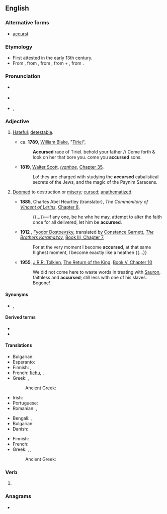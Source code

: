 ==English==
{{was wotd|2008|August|31}}

===Alternative forms===
* {{qualifier|obsolete}} [[accurst]] {{defdate|13<sup>th</sup> C.}}

===Etymology===
* First attested in the early 13th century.
* From {{inh|en|enm|acursed}}, from {{m|enm|acursen|t=to curse}}, from {{der|en|ang|ācursian}}, from {{m|ang|ā}} + {{m|ang|cursen}}, from {{m|ang|curs|t=curse}}.

===Pronunciation===
* {{a|UK}} {{IPA|/əˈkɜː.sɪd/|lang=en}}
* {{a|US}} {{IPA|/əˈkɝ.sɪd/|lang=en}}
* {{audio|en-us-accursed.ogg|Audio (US)|lang=en}}, {{audio|en-us-accursed-2.ogg|Audio (US)|lang=en}}

===Adjective===
{{en-adj}}

# {{lb|en|prenominal}} [[hateful|Hateful]]; [[detestable]].
#* ca. '''1789''', [[w:William Blake|William Blake]], "[[s:Tiriel|Tiriel]]",
#*: '''Accursed''' race of Tiriel. behold your father // Come forth & look on her that bore you. come you '''accursed''' sons.
#* '''1819''', [[w:Walter Scott|Walter Scott]], ''[[w:Ivanhoe|Ivanhoe]]'', [[s:Ivanhoe/Chapter 35|Chapter 35]],
#*: Lo! they are charged with studying the '''accursed''' cabalistical secrets of the Jews, and the magic of the Paynim Saracens.
# {{lb|en|archaic|theology}} [[doomed|Doomed]] to destruction or [[misery]]; [[cursed]]; [[anathematize]]d.
#* '''1885''', Charles Abel Heurtley (translator), ''The Commonitory of [[w:Vincent of Lérins|Vincent of Lérins]]'', [[s:Nicene and Post-Nicene Fathers: Series II/Volume XI/The Commonitory of Vincent of Lerins/Chapter 8|Chapter 8]],
#*: {{...}}—if any one, be he who he may, attempt to alter the faith once for all delivered, let him be '''accursed'''.
#* '''1912'''<!--translation published-->, [[w:Fyodor Dostoevsky|Fyodor Dostoevsky]], translated by [[w:Constance Garnett|Constance Garnett]], ''[[w:The Brothers Karamazov|The Brothers Karamazov]]'', [[s:The Brothers Karamazov/Book III/Chapter 7|Book III, Chapter 7]],
#*: For at the very moment I become '''accursed''', at that same highest moment, I become exactly like a heathen {{...}}
#* '''1955''', [[w:J.R.R. Tolkien|J.R.R. Tolkien]], [[w:The Return of the King|The Return of the King]], [[s:The Return of the King/Book V, Chapter 10|Book V, Chapter 10]]
#*: We did not come here to waste words in treating with [[w:Sauron|Sauron]], faithless and '''accursed'''; still less with one of his slaves. Begone!

====Synonyms====
* {{sense|hateful, detestable}} {{l|en|execrable}}, {{l|en|damnable}}

====Derived terms====
* {{l|en|accursedly}}
* {{l|en|accursedness}}

====Translations====
{{trans-top|hateful}}
* Bulgarian: {{t+|bg|проклет}}
* Esperanto: {{t|eo|malbenita}}
* Finnish: {{t+|fi|kirottu}}, {{t|fi|mokoma}}
* French: {{qualifier|also as attributes}} [[fichu]], {{t+|fr|satanée}}, {{t+|fr|détestable}}
* Greek: {{t+|el|επάρατος|m}}, {{t+|el|καταραμένος|m}}
*: Ancient Greek: {{t|grc|κατάρατος}}
{{trans-mid}}
* Irish: {{t|ga|mallachtach}}
* Portuguese: {{t+|pt|maldito}}
* Romanian: {{t+|ro|blestemat}}, {{t+|ro|afurisit}}
{{trans-bottom}}

{{trans-top|archaic, theology: cursed}}
* Bengali: {{t|bn|অভিশপ্ত}}, {{t|bn|শাপগ্রস্ত}}
* Bulgarian: {{t+|bg|прокълнат}}
* Danish: {{t|da|fordømt}}
{{trans-mid}}
* Finnish: {{t+|fi|kirottu}}
* French: {{t+|fr|maudit}}
* Greek: {{t+|el|επάρατος|m}}, {{t+|el|καταραμένος|m}}, {{t+|el|επικατάρατος|m}}
*: Ancient Greek: {{t|grc|κατάρατος}}
{{trans-bottom}}

===Verb===
{{head|en|verb form}}

# {{en-past of|accurse}}

{{catlangname|en|terms with unexpected syllabic -ed}}

===Anagrams===
* {{anagrams|en|cardecus|cue cards}}